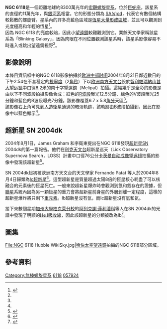 {{Infobox Galaxy
| name = [[NGC天體表|NGC]] 6118
| image = [[File:Phot-33a-04-fullres.jpg|300px]]
| caption = 以[[欧洲南方天文台|欧洲南方天文台]][[甚大望远镜|甚大望远镜]]中的南十字望遠鏡（Melipal，第三座）搭載的可見光多目標攝譜儀（VIMOS）拍攝的NGC 6118。
| credit= [[欧洲南方天文台|欧洲南方天文台]] (ESO)
| epoch = J2000
| type = SA(s)cd<ref name="ned">{{cite web
  | title      = NASA/IPAC Extragalactic Database
  | work      = Results for NGC 6118
  | url      = http://nedwww.ipac.caltech.edu/
  | accessdate      = 2008-12-06
  | archive-date      = 2011-05-14
  | archive-url      = https://web.archive.org/web/20110514100451/http://nedwww.ipac.caltech.edu/
  | dead-url      = no
  }}</ref>
| ra = {{RA|16|21|48.6}}<ref name="ned" />
| dec = {{DEC|-02|17|00}}<ref name="ned" />
| z = 0.005247 (1573 ± 1 km/s)<ref name="ned" />
| dist_ly = 82.9 M[[光年|ly]] (25.4 M[[秒差距|pc]])<ref name="conselice97">
{{cite journal 
| author  = Conselice, C.J.
| title   = The Symmetry, Color, and Morphology of Galaxies
| journal = Publications of the Astronomical Society of the Pacific
| date    = Nov 1997
| volume  = 109
| issue   = 
| pages   = 1251–1255
| bibcode     = 1997PASP..109.1251C
| doi     = 10.1086/134004
|arxiv = astro-ph/9710234 }}</ref>
| appmag_v = 12.42<ref name="ned" />
| size_v = 4.7 x 2.0 角分<ref name="ned" />
| constellation name = [[巨蛇座|巨蛇座]]
| notes = 
| names = [[主要星系目录|PGC]] 057924
}}
'''NGC 6118'''是一個距離地球約8300萬光年的[[宏觀螺旋星系|宏觀螺旋星系]]，位於[[巨蛇座|巨蛇座]]。該星系的直徑約11萬光年，與[[銀河系|銀河系]]相當。它的形態分類為 [[星系分類|SA(s)cd]]，代表它有數個結構較鬆散的螺旋臂。星系內的許多亮藍色區域是[[电离氢区|恆星大量形成區域]]，並且可以觀測到光度極高和年輕的恆星<ref name="eso6118">{{cite web
 |title       = Explosions in Majestic Spiral Beauties: Very Large Telescope Takes Snapshots of Two Grand-Design Spiral Galaxies
 |publisher   = European Southern Observatory
 |date        = 2004-12-01
 |url         = http://www.eso.org/public/outreach/press-rel/pr-2004/phot-33-04.html
 |accessdate  = 2008-12-06
 |deadurl     = yes
 |archiveurl  = https://web.archive.org/web/20081002194756/http://www.eso.org/public/outreach/press-rel/pr-2004/phot-33-04.html
 |archivedate = 2008-10-02
}}</ref>。
<br />

因為 NGC 6118 的亮度較暗，因此小[[望遠鏡|望遠鏡]]較難觀測到它。業餘天文學家稱該星系為「Blinking Galaxy」，因為肉眼在不同位置觀測該星系時，該星系影像容易不時進入或跳出望遠鏡視野<ref name="eso6118"/>。

== 影像說明 ==
本條目資訊框中的NGC 6118影像拍攝於[[欧洲中部时间|欧洲中部时间]]2004年8月21日鄰近數日的下午2:54在不甚穩定的[[視寧度|視寧度]]（2[[角秒|角秒]]）下以[[欧洲南方天文台|欧洲南方天文台]]設於[[智利|智利]][[帕瑞納山|帕瑞納山]][[甚大望远镜|甚大望远镜]]中口徑8.2米的南十字望遠鏡（Melipal）拍攝。這幅幾乎是全彩的影像是由以下不同波段拍攝影像合成：紅色的[[測光系統|R波段]]曝光12.5分鐘、綠色的V波段曝光25分鐘和藍色的B波段曝光7分鐘。該影像覆蓋6.7 x 5.8[[角分|角分]]天區<ref name="eso6118" />。<br />

該影像右上角可見到[[人造衛星|人造衛星]]通過的暗淡軌跡，該軌跡由B波段拍攝到，因此在影像中以藍色顯示<ref name="eso6118" />。

== 超新星 SN 2004dk ==
2004年8月1日，James Graham 和李衛東提出在NGC 6118發現[[超新星|超新星]]SN 2004dk的第一篇報告。他們在[[利克天文台|利克天文台]]超新星巡天（Lick Observatory Supernova Search，LOSS）計畫中口徑76公分[[卡茨曼自动成像望远镜|卡茨曼自动成像望远镜]]拍攝的影像中發現該超新星<ref name="iauc8377">{{cite web
  | title = Supernova 2004dk in NGC 6118
  | work = International Astronomical Union Circular 8377
  | name = 
  | publisher = Smithsonian Astrophysical Observatory
  | date = 2004-08-02
  | url = http://www.cbat.eps.harvard.edu/iauc/08300/08377.html#Item2
  | accessdate = 2011-07-05
  | archive-date = 2017-11-16
  | archive-url = https://web.archive.org/web/20171116185411/http://www.cbat.eps.harvard.edu/iauc/08300/08377.html#Item2
  | dead-url = no
  }}</ref>。
<!-- NEED to find info on max magnitude.<ref name="rajala04">
{{cite web
  | title = Prompt photometric identification of young SNe using the robotic Palomar 60" telescope
  | work = SN 2004dk
  | name = Anne Rajala, Derek Fox, Avishay Gal-Yam
  | publisher = California Institute of Technology
  | date = 2004-08-03
  | url = http://www.astro.caltech.edu/~avishay/phototyping/
  | accessdate = 2008-12-07
}}</ref> -->

SN 2004dk起初被欧洲南方天文台的天文學家 Fernando Patat 等人於2004年8月4日歸類為[[Ib和Ic超新星|Ic超新星]]<ref name="iauc8379">{{cite web
  | title = Supernova 2004dk in NGC 6118
  | work = International Astronomical Union Circular 8379
  | name = 
  | publisher = Smithsonian Astrophysical Observatory
  | date = 2004-08-04
  | url = http://www.cbat.eps.harvard.edu/iauc/08300/08379.html#Item3
  | accessdate = 2011-07-05
  | archive-date = 2017-11-16
  | archive-url = https://web.archive.org/web/20171116185214/http://www.cbat.eps.harvard.edu/iauc/08300/08379.html#Item3
  | dead-url = no
  }}</ref>。這型超新星是質量超過太陽8倍的恆星核心耗盡了可以核融合的元素後的恆星死亡。一般來說超新星爆炸時會觀測到氫和氦存在的證據，但[[聯星|聯星]]系統內因為另一顆恆星的重力會將超新星前身星的外層剝離一定程度，這樣的超新星爆炸將只剩下[[金屬量|重元素]]。Ib超新星沒有氫，而Ic超新星沒有氫和氦。

接下來數個星期[[加州大學柏克萊分校|加州大學柏克萊分校]]的[[阿列克謝·菲利潘科|阿列克謝·菲利潘科]]等人在SN 2004dk的光譜中發現了明顯的[[譜線|He I吸收線]]，因此該超新星的分類被改為Ib<ref name="iauc8404">{{cite web
  | title = Supernovae 2004dk, 2004dw, 2004dy, AND 2004eg
  | work = International Astronomical Union Circular 8404
  | name = 
  | publisher = Smithsonian Astrophysical Observatory
  | date = 2004-09-11
  | url = http://www.cbat.eps.harvard.edu/iauc/08400/08404.html#Item1
  | accessdate = 2011-07-05
  | archive-date = 2017-11-16
  | archive-url = https://web.archive.org/web/20171116185530/http://www.cbat.eps.harvard.edu/iauc/08400/08404.html#Item1
  | dead-url = no
  }}</ref>。

== 圖集 ==
<gallery class="center">
File:NGC 6118 Hubble WikiSky.jpg|[[哈伯太空望遠鏡|哈伯太空望遠鏡]]拍攝的NGC 6118部分區域。
</gallery>

== 參考資料 ==
{{reflist|2}}
{{Sky|16|21|48.6|-|02|17|00|82900000}}

[[Category:無棒螺旋星系|Category:無棒螺旋星系]]
[[Category:巨蛇座NGC天體|6118]]
[[Category:PGC天體|057924]]